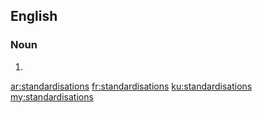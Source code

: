==English==

===Noun===
{{head|en|plural}}

# {{plural of|standardisation|lang=en}}

[[ar:standardisations]]
[[fr:standardisations]]
[[ku:standardisations]]
[[my:standardisations]]